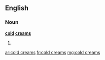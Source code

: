 ==English==

===Noun===
'''[[cold]] [[cream]]s'''

# {{plural of|[[cold cream]]}}

[[ar:cold creams]]
[[fr:cold creams]]
[[mg:cold creams]]